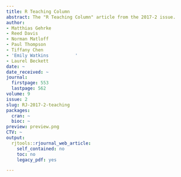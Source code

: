 ```yaml
---
title: R Teaching Column
abstract: The "R Teaching Column" article from the 2017-2 issue.
author:
- Matthias Gehrke
- Reed Davis
- Norman Matloff
- Paul Thompson
- Tiffany Chen
- 'Emily Watkins          '
- Laurel Beckett
date: ~
date_received: ~
journal:
  firstpage: 553
  lastpage: 562
volume: 9
issue: 2
slug: RJ-2017-2-teaching
packages:
  cran: ~
  bioc: ~
preview: preview.png
CTV: ~
output:
  rjtools::rjournal_web_article:
    self_contained: no
    toc: no
    legacy_pdf: yes

---
```

